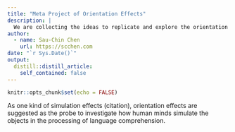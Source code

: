 ```yaml
---
title: "Meta Project of Orientation Effects"
description: |
  We are collecting the ideas to replicate and explore the orientation effects.
author:
  - name: Sau-Chin Chen
    url: https://scchen.com
date: "`r Sys.Date()`"
output:
  distill::distill_article:
    self_contained: false
---
```



```r
knitr::opts_chunk$set(echo = FALSE)
```

As one kind of simulation effects (citation), orientation effects are suggested as the probe to investigate how human minds simulate the objects in the processing of language comprehension.

